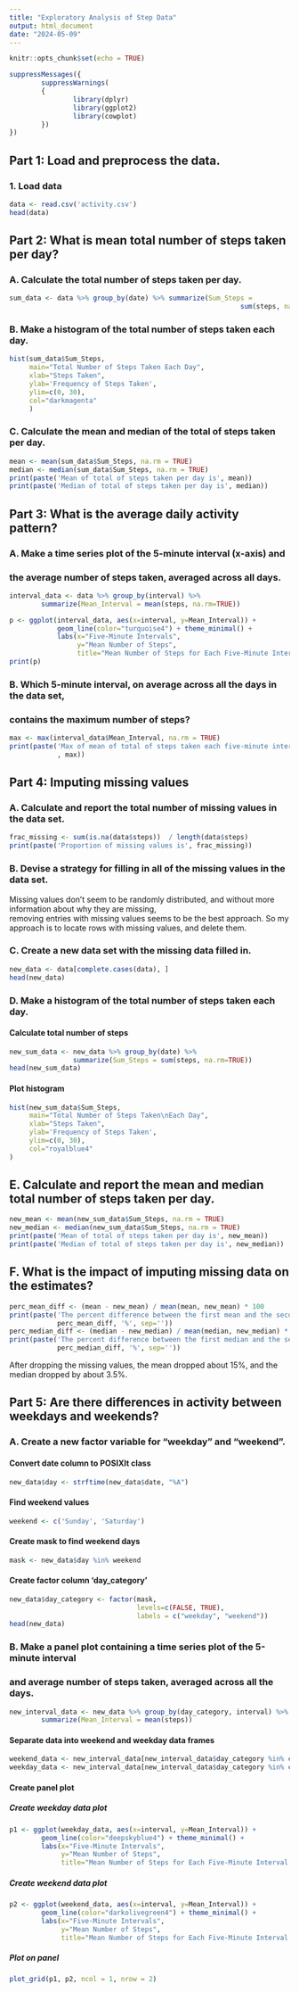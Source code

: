 ```yaml
---
title: "Exploratory Analysis of Step Data"
output: html_document
date: "2024-05-09"
---
```

```r
knitr::opts_chunk$set(echo = TRUE)
```

```r
suppressMessages({
        suppressWarnings(
        {
                library(dplyr)
                library(ggplot2)
                library(cowplot)
        })
})
```

## Part 1: Load and preprocess the data. 

### 1. Load data
```r
data <- read.csv('activity.csv')
head(data)
```

## Part 2: What is mean total number of steps taken per day?

### A. Calculate the total number of steps taken per day.
```r
sum_data <- data %>% group_by(date) %>% summarize(Sum_Steps = 
                                                          sum(steps, na.rm=TRUE))
```

### B. Make a histogram of the total number of steps taken each day.
```r
hist(sum_data$Sum_Steps,
     main="Total Number of Steps Taken Each Day",
     xlab="Steps Taken",
     ylab='Frequency of Steps Taken',
     ylim=c(0, 30),
     col="darkmagenta"
     )
```

### C. Calculate the mean and median of the total of steps taken per day. 
```r
mean <- mean(sum_data$Sum_Steps, na.rm = TRUE)
median <- median(sum_data$Sum_Steps, na.rm = TRUE)
print(paste('Mean of total of steps taken per day is', mean))
print(paste('Median of total of steps taken per day is', median))
```

## Part 3: What is the average daily activity pattern?

### A. Make a time series plot of the 5-minute interval (x-axis) and <br> 
### the average number of steps taken, averaged across all days.
```r
interval_data <- data %>% group_by(interval) %>% 
        summarize(Mean_Interval = mean(steps, na.rm=TRUE))

p <- ggplot(interval_data, aes(x=interval, y=Mean_Interval)) + 
            geom_line(color="turquoise4") + theme_minimal() + 
            labs(x="Five-Minute Intervals", 
                 y="Mean Number of Steps", 
                 title="Mean Number of Steps for Each Five-Minute Interval") 
print(p)
```

### B. Which 5-minute interval, on average across all the days in the data set, <br> 
### contains the maximum number of steps?
```r
max <- max(interval_data$Mean_Interval, na.rm = TRUE)
print(paste('Max of mean of total of steps taken each five-minute interval is'
            , max))
```

## Part 4: Imputing missing values

### A. Calculate and report the total number of missing values in the data set.
```r
frac_missing <- sum(is.na(data$steps))  / length(data$steps)
print(paste('Proportion of missing values is', frac_missing))
```

### B. Devise a strategy for filling in all of the missing values in the data set.

Missing values don't seem to be randomly distributed,
and without more information about why they are missing, <br>
removing entries with missing values seems to be the best approach.
So my approach is to locate rows with missing values, and delete them. 

### C. Create a new data set with the missing data filled in.
```r
new_data <- data[complete.cases(data), ]
head(new_data)
```

### D. Make a histogram of the total number of steps taken each day.

#### Calculate total number of steps 
```r
new_sum_data <- new_data %>% group_by(date) %>% 
                summarize(Sum_Steps = sum(steps, na.rm=TRUE))
head(new_sum_data)
```

#### Plot histogram 
```r
hist(new_sum_data$Sum_Steps,
     main="Total Number of Steps Taken\nEach Day",
     xlab="Steps Taken",
     ylab='Frequency of Steps Taken',
     ylim=c(0, 30),
     col="royalblue4"
)
```

## E. Calculate and report the mean and median total number of steps taken per day.
```r
new_mean <- mean(new_sum_data$Sum_Steps, na.rm = TRUE)
new_median <- median(new_sum_data$Sum_Steps, na.rm = TRUE)
print(paste('Mean of total of steps taken per day is', new_mean))
print(paste('Median of total of steps taken per day is', new_median))
```

## F. What is the impact of imputing missing data on the estimates? 
```r
perc_mean_diff <- (mean - new_mean) / mean(mean, new_mean) * 100 
print(paste('The percent difference between the first mean and the second is ', 
            perc_mean_diff, '%', sep=''))
perc_median_diff <- (median - new_median) / mean(median, new_median) * 100 
print(paste('The percent difference between the first median and the second is ',
            perc_median_diff, '%', sep=''))

```

After dropping the missing values, the mean dropped about 15%,
and the median dropped by about 3.5%.

## Part 5: Are there differences in activity between weekdays and weekends?

### A. Create a new factor variable for “weekday” and “weekend”.

#### Convert date column to POSIXlt class 
```r
new_data$day <- strftime(new_data$date, "%A")
```

#### Find weekend values 
```r
weekend <- c('Sunday', 'Saturday')
```

#### Create mask to find weekend days 
```r
mask <- new_data$day %in% weekend
```

#### Create factor column 'day_category'
```r
new_data$day_category <- factor(mask, 
                                levels=c(FALSE, TRUE),
                                labels = c("weekday", "weekend"))
head(new_data)
```

### B. Make a panel plot containing a time series plot of the 5-minute interval <br> 
### and average number of steps taken, averaged across all the days. 
```r
new_interval_data <- new_data %>% group_by(day_category, interval) %>% 
        summarize(Mean_Interval = mean(steps))
```

#### Separate data into weekend and weekday data frames 
```r
weekend_data <- new_interval_data[new_interval_data$day_category %in% c('weekend'), ]
weekday_data <- new_interval_data[new_interval_data$day_category %in% c('weekday'), ]
```

#### Create panel plot

##### Create weekday data plot
```r
p1 <- ggplot(weekday_data, aes(x=interval, y=Mean_Interval)) + 
        geom_line(color="deepskyblue4") + theme_minimal() + 
        labs(x="Five-Minute Intervals", 
             y="Mean Number of Steps", 
             title="Mean Number of Steps for Each Five-Minute Interval on Weekdays") 
```

##### Create weekend data plot
```r
p2 <- ggplot(weekend_data, aes(x=interval, y=Mean_Interval)) + 
        geom_line(color="darkolivegreen4") + theme_minimal() + 
        labs(x="Five-Minute Intervals", 
             y="Mean Number of Steps", 
             title="Mean Number of Steps for Each Five-Minute Interval on Weekends") 
```

##### Plot on panel 
```r
plot_grid(p1, p2, ncol = 1, nrow = 2)
```

